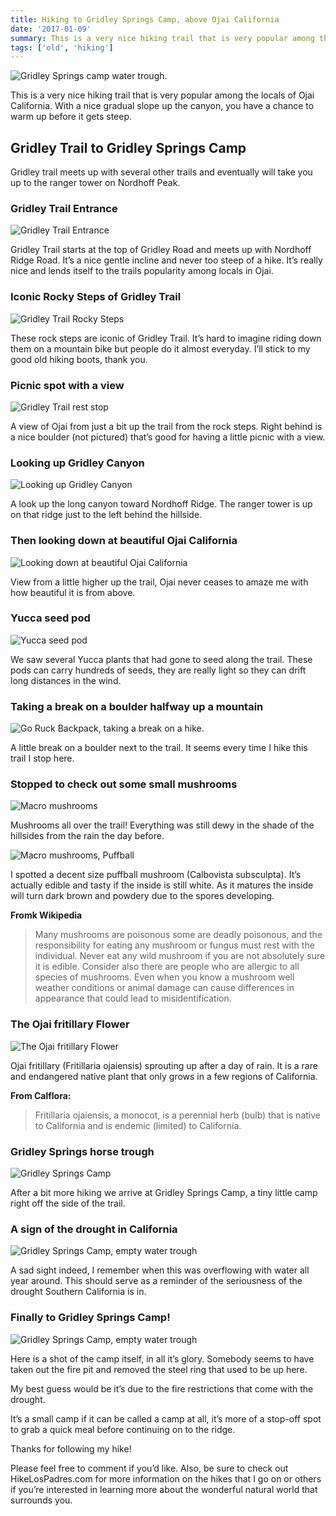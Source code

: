```yaml
---
title: Hiking to Gridley Springs Camp, above Ojai California
date: '2017-01-09'
summary: This is a very nice hiking trail that is very popular among the locals of Ojai California. 
tags: ['old', 'hiking']
---
```


![Gridley Springs camp water trough.](../../assets/gridley-springs-camp.jpg)

This is a very nice hiking trail that is very popular among the locals of Ojai California. With a nice gradual slope up the canyon, you have a chance to warm up before it gets steep.

## Gridley Trail to Gridley Springs Camp

Gridley trail meets up with several other trails and eventually will take you up to the ranger tower on Nordhoff Peak.

### Gridley Trail Entrance

![Gridley Trail Entrance](https://imgur.com/ji1Au3F.jpg)

Gridley Trail starts at the top of Gridley Road and meets up with Nordhoff Ridge Road. It’s a nice gentle incline and never too steep of a hike. It’s really nice and lends itself to the trails popularity among locals in Ojai.

### Iconic Rocky Steps of Gridley Trail

![Gridley Trail Rocky Steps](https://imgur.com/6lR75To.jpg)

These rock steps are iconic of Gridley Trail. It’s hard to imagine riding down them on a mountain bike but people do it almost everyday. I’ll stick to my good old hiking boots, thank you.

### Picnic spot with a view

![Gridley Trail rest stop](https://imgur.com/ICxxmlY.jpg)

A view of Ojai from just a bit up the trail from the rock steps. Right behind is a nice boulder (not pictured) that’s good for having a little picnic with a view.

### Looking up Gridley Canyon

![Looking up Gridley Canyon](https://imgur.com/HuisjfV.jpg)

A look up the long canyon toward Nordhoff Ridge. The ranger tower is up on that ridge just to the left behind the hillside.

### Then looking down at beautiful Ojai California

![Looking down at beautiful Ojai California](https://imgur.com/dywtHUA.jpg)

View from a little higher up the trail, Ojai never ceases to amaze me with how beautiful it is from above.

### Yucca seed pod

![Yucca seed pod](https://imgur.com/SQcrIbe.jpg)

We saw several Yucca plants that had gone to seed along the trail. These pods can carry hundreds of seeds, they are really light so they can drift long distances in the wind.

### Taking a break on a boulder halfway up a mountain

![Go Ruck Backpack, taking a break on a hike.](https://imgur.com/9HzJUDQ.jpg)

A little break on a boulder next to the trail. It seems every time I hike this trail I stop here.

### Stopped to check out some small mushrooms

![Macro mushrooms](https://imgur.com/uDPHIz3.jpg)

Mushrooms all over the trail! Everything was still dewy in the shade of the hillsides from the rain the day before.

![Macro mushrooms, Puffball](https://imgur.com/LFkyTn4.jpg)

I spotted a decent size puffball mushroom (Calbovista subsculpta). It’s actually edible and tasty if the inside is still white. As it matures the inside will turn dark brown and powdery due to the spores developing.

**Fromk Wikipedia**

> Many mushrooms are poisonous some are deadly poisonous, and the responsibility for eating any mushroom or fungus must rest with the individual. Never eat any wild mushroom if you are not absolutely sure it is edible. Consider also there are people who are allergic to all species of mushrooms. Even when you know a mushroom well weather conditions or animal damage can cause differences in appearance that could lead to misidentification.

### The Ojai fritillary Flower

![The Ojai fritillary Flower](https://imgur.com/wQp6VNL.jpg)

Ojai fritillary (Fritillaria ojaiensis) sprouting up after a day of rain. It is a rare and endangered native plant that only grows in a few regions of California.

**From Calflora:**

> Fritillaria ojaiensis, a monocot, is a perennial herb (bulb) that is native to California and is endemic (limited) to California.

### Gridley Springs horse trough

![Gridley Springs Camp](https://imgur.com/ouPvcJa.jpg)

After a bit more hiking we arrive at Gridley Springs Camp, a tiny little camp right off the side of the trail.

### A sign of the drought in California

![Gridley Springs Camp, empty water trough](https://imgur.com/6j23je6.jpg)

A sad sight indeed, I remember when this was overflowing with water all year around. This should serve as a reminder of the seriousness of the drought Southern California is in.

### Finally to Gridley Springs Camp!

![Gridley Springs Camp, empty water trough](https://imgur.com/LVm3mLq.jpg)

Here is a shot of the camp itself, in all it’s glory. Somebody seems to have taken out the fire pit and removed the steel ring that used to be up here.

My best guess would be it’s due to the fire restrictions that come with the drought.

It’s a small camp if it can be called a camp at all, it’s more of a stop-off spot to grab a quick meal before continuing on to the ridge.

Thanks for following my hike!

Please feel free to comment if you’d like. Also, be sure to check out HikeLosPadres.com for more information on the hikes that I go on or others if you’re interested in learning more about the wonderful natural world that surrounds you.
